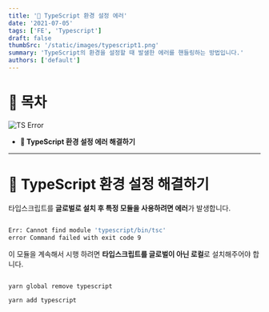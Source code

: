 ```yaml
---
title: '🚧 TypeScript 환경 설정 에러'
date: '2021-07-05'
tags: ['FE', 'Typescript']
draft: false
thumbSrc: '/static/images/typescript1.png'
summary: 'TypeScript의 환경을 설정할 때 발샐한 에러를 핸들링하는 방법입니다.'
authors: ['default']
---
```


# 📌 목차

![TS Error](/static/images/typescript1.png)

- **🚧 TypeScript 환경 설정 에러 해결하기**

---

# 🚧 TypeScript 환경 설정 해결하기

타입스크립트를 **글로벌로 설치 후 특정 모듈을 사용하려면 에러**가 발생합니다.

```bash

Err: Cannot find module 'typescript/bin/tsc'
error Command failed with exit code 9

```

이 모듈을 계속해서 시행 하려면 **타입스크립트를 글로벌이 아닌 로컬**로 설치해주어야 합니다.

```bash

yarn global remove typescript

yarn add typescript

```

